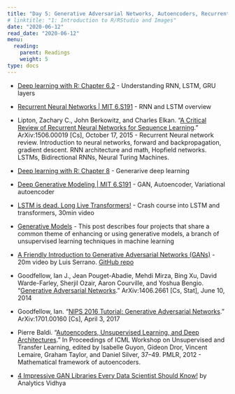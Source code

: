 ```yaml
---
title: "Day 5: Generative Adversarial Networks, Autoencoders, Recurrent Neural Networks, LSTM, GRU, sequence learning"
# linktitle: "1: Introduction to R/RStudio and Images"
date: "2020-06-12"
read_date: "2020-06-12"
menu:
  reading:
    parent: Readings
    weight: 5
type: docs
---
```


- [Deep learning with R: Chapter 6.2](https://www.manning.com/books/deep-learning-with-r) - Understanding RNN, LSTM, GRU layers
- [Recurrent Neural Networks | MIT 6.S191](https://youtu.be/SEnXr6v2ifU) - RNN and LSTM overview

- Lipton, Zachary C., John Berkowitz, and Charles Elkan. “[A Critical Review of Recurrent Neural Networks for Sequence Learning](http://arxiv.org/abs/1506.00019).” ArXiv:1506.00019 [Cs], October 17, 2015 - Recurrent Neural network review. Introduction to neural networks, forward and backpropagation, gradient descent. RNN architecture and math, Hopfield networks. LSTMs, Bidirectional RNNs, Neural Turing Machines.

- [Deep learning with R: Chapter 8](https://www.manning.com/books/deep-learning-with-r) - Generarive deep learning
- [Deep Generative Modeling | MIT 6.S191](https://youtu.be/rZufA635dq4) - GAN, Autoencoder, Variational autoencoder

- [LSTM is dead. Long Live Transformers!](https://youtu.be/S27pHKBEp30) - Crash course into LSTM and transformers, 30min video 

- [Generative Models](https://openai.com/blog/generative-models/) - This post describes four projects that share a common theme of enhancing or using generative models, a branch of unsupervised learning techniques in machine learning
- [A Friendly Introduction to Generative Adversarial Networks (GANs)](https://youtu.be/8L11aMN5KY8) - 20m video by Luis Serrano. [GitHub repo](https://github.com/luisguiserrano/gans)

- Goodfellow, Ian J., Jean Pouget-Abadie, Mehdi Mirza, Bing Xu, David Warde-Farley, Sherjil Ozair, Aaron Courville, and Yoshua Bengio. “[Generative Adversarial Networks](http://arxiv.org/abs/1406.2661).” ArXiv:1406.2661 [Cs, Stat], June 10, 2014

- Goodfellow, Ian. “[NIPS 2016 Tutorial: Generative Adversarial Networks](http://arxiv.org/abs/1701.00160).” ArXiv:1701.00160 [Cs], April 3, 2017

- Pierre Baldi. “[Autoencoders, Unsupervised Learning, and Deep Architectures](http://proceedings.mlr.press/v27/baldi12a.html).” In Proceedings of ICML Workshop on Unsupervised and Transfer Learning, edited by Isabelle Guyon, Gideon Dror, Vincent Lemaire, Graham Taylor, and Daniel Silver, 37–49. PMLR, 2012 - Mathematical framework of autoencoders.

- [4 Impressive GAN Libraries Every Data Scientist Should Know!](https://www.analyticsvidhya.com/blog/2020/08/top-5-gan-libraries-you-must-know/) by Analytics Vidhya
